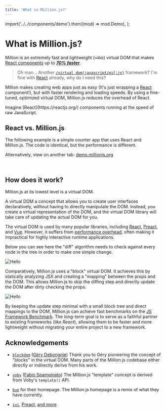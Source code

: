 ```yaml
---
title: 'What is Million.js?'
---
```



  import('../../components/demo').then((mod) => mod.Demo),
);

# What is Million.js?

Million is an extremely fast and lightweight (`<4kb`) virtual DOM that makes [React components](https://reactjs.org) up to [_**70% faster**_](https://krausest.github.io/js-framework-benchmark/current.html).

> Oh man... Another [`/virtual dom|javascript/gi{:js}`](https://regexr.com/6mr5f) framework? I'm fine with [React](https://reactjs.org) already, why do I need this?

Million makes creating web apps just as easy (It's just wrapping a [React](https://reactjs.org) component!), but with faster rendering and loading speeds. By using a fine-tuned, optimized virtual DOM, Million.js reduces the overhead of React.

<Callout>
  Imagine [React](https://reactjs.org/) components running at the speed of raw
  JavaScript.
</Callout>

## React vs. Million.js

The following example is a simple counter app that uses React and Million.js. The code is identical, but the performance is different.

Alternatively, view on another tab: [demo.millionjs.org](https://demo.millionjs.org)

<br />

<Demo />

## How does it work?

Million.js at its lowest level is a virtual DOM.

A virtual DOM a concept that allows you to create user interfaces declaratively, without having to directly manipulate the DOM. Instead, you create a virtual representation of the DOM, and the virtual DOM library will take care of updating the actual DOM for you.

The virtual DOM is used by many popular libraries, including [React](https://reactjs.org), [Preact](https://preactjs.com/), and [Vue](https://vuejs.org). However, it suffers from [performance overhead](https://svelte.dev/blog/virtual-dom-is-pure-overhead), often making it impractical for highly interactive runtime applications.

Below you can see here the "diff" algorithm needs to check against every node in the tree in order to make one simple change.

<div className="flex justify-center my-3">
  <Image
    src="/vdom-diff.svg"
    alt="Hello"
    width={700}
    height={500}
    className="rounded-lg shadow"
  />
</div>

Comparatively, Million.js uses a "block" virtual DOM. It achieves this by statically analyzing JSX and creating a "mapping" between the props and the DOM. This allows Million.js to skip the diffing step and directly update the DOM after dirty checking the props.

<div className="flex justify-center my-3">
  <Image
    src="/block-diff.svg"
    alt="Hello"
    width={700}
    height={500}
    className="rounded-lg shadow"
  />
</div>

By keeping the update step minimal with a small block tree and direct mappings to the DOM, Million.js can achieve fast benchmarks on the [JS Framework Benchmark](https://krausest.github.io/js-framework-benchmark/current.html). The long-term goal is to serve as a faithful partner to existing frameworks (_like React_), allowing them to be faster and more lightweight without migrating your entire project to a new framework.

## Acknowledgements

- [`blockdom`](https://github.com/ged-odoo/blockdom) ([Géry Debongnie](https://github.com/ged-odoo))
  Thank you to Géry pioneering the concept of "blocks" in the virtual DOM. Many parts of the Million.js codebase either directly or indirectly derive from his work.

- [`voby`](https://github.com/vobyjs/voby) ([Fabio Spampinato](https://github.com/fabiospampinato))
  The Million.js "template" concept is derived from Voby's `template()` API.

- [`bun`](https://bun.sh) for their homepage. The Million.js homepage is a remix of what they have currently.

- [`ivi`](https://github.com/localvoid/ivi), [Preact](https://github.com/preactjs/preact), [and more](https://krausest.github.io/js-framework-benchmark/2021/table_chrome_96.0.4664.45.html)
